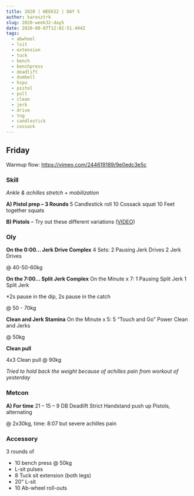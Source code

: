 ```yaml
---
title: 2020 | WEEK32 | DAY 5
author: karesztrk
slug: 2020-week32-day5
date: 2020-08-07T12:02:51.494Z
tags:
  - abwheel
  - lsit
  - extension
  - tuck
  - bench
  - benchpress
  - deadlift
  - dumbell
  - hspu
  - pistol
  - pull
  - clean
  - jerk
  - drive
  - tng
  - candlestick
  - cossack
---
```


## Friday

Warmup flow: <https://vimeo.com/244619189/9e0edc3e5c>

### Skill

_Ankle & achilles stretch + mobilization_

**A) Pistol prep – 3 Rounds**
5 Candlestick roll
10 Cossack squat
10 Feet together squats

**B) Pistols** – Try out these different variations ([VIDEO](https://vimeo.com/414503642/c1167bdae9))

### Oly

**On the 0:00… Jerk Drive Complex**
4 Sets:
2 Pausing Jerk Drives
2 Jerk Drives

@ 40-50-60kg

**On the 7:00… Split Jerk Complex**
On the Minute x 7:
1 Pausing Split Jerk
1 Split Jerk

\*2s pause in the dip, 2s pause in the catch

@ 50 - 70kg

**Clean and Jerk Stamina**
On the Minute x 5:
5 “Touch and Go” Power Clean and Jerks

@ 50kg

**Clean pull**

4x3 Clean pull @ 90kg

_Tried to hold back the weight because of achilles pain from workout of yesterday_

### Metcon

**A) For time**
21 – 15 – 9
DB Deadlift
Strict Handstand push up
Pistols, alternating

@ 2x30kg, time: 8:07 but severe achilles pain

### Accessory

3 rounds of

- 10 bench press @ 50kg
- L-sit pulses
- 8 Tuck sit extension (both legs)
- 20" L-sit
- 10 Ab-wheel roll-outs
